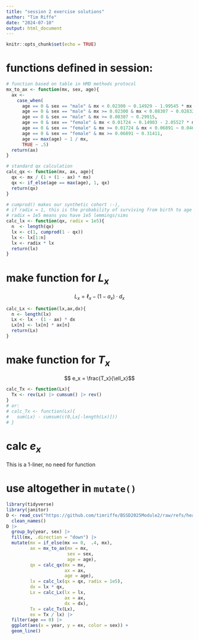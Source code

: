 ```yaml
---
title: "session 2 exercise solutions"
author: "Tim Riffe"
date: "2024-07-10"
output: html_document
---
```


```r
knitr::opts_chunk$set(echo = TRUE)
```

# functions defined in session:

```r
# function based on table in HMD methods protocol
mx_to_ax <- function(mx, sex, age){
  ax <-
    case_when(
      age == 0 & sex == "male" & mx < 0.02300 ~ 0.14929 - 1.99545 * mx,
      age == 0 & sex == "male" & mx >= 0.02300 & mx < 0.08307 ~ 0.02832 + 3.26021 * mx,
      age == 0 & sex == "male" & mx >= 0.08307 ~ 0.29915,
      age == 0 & sex == "female" & mx < 0.01724 ~ 0.14903 - 2.05527 * mx,
      age == 0 & sex == "female" & mx >= 0.01724 & mx < 0.06891 ~ 0.04667 + 3.88089 * mx,
      age == 0 & sex == "female" & mx >= 0.06891 ~ 0.31411,
      age == max(age) ~ 1 / mx,
      TRUE ~ .5)
  return(ax)
}

# standard qx calculation
calc_qx <- function(mx, ax, age){
  qx <- mx / (1 + (1 - ax) * mx)
  qx <- if_else(age == max(age), 1, qx)
  return(qx)
}

# cumprod() makes our synthetic cohort :-),
# if radix = 1, this is the probability of surviving from birth to age x
# radix = 1e5 means you have 1e5 lemmings/sims
calc_lx <- function(qx, radix = 1e5){
  n  <- length(qx)
  lx <- c(1, cumprod(1 - qx))
  lx <- lx[1:n]
  lx <- radix * lx
  return(lx)
}
```

# make function for $L_x$
$$ L_x = \ell_x - (1 - a_x) \cdot d_x $$
```r
calc_Lx <- function(lx,ax,dx){
  n <- length(lx)
  Lx <- lx - (1 - ax) * dx
  Lx[n] <- lx[n] * ax[n]
  return(Lx)
}
```

# make function for $T_x$

$$ e_x = \frac{T_x}{\ell_x}$$
```r
calc_Tx <- function(Lx){
  Tx <- rev(Lx) |> cumsum() |> rev()
}
# or:
# calc_Tx <- function(Lx){
#   sum(Lx) - cumsum(c(0,Lx[-length(Lx)]))
# }
```

# calc $e_x$

This is a 1-liner, no need for function

# use altogether in `mutate()`

```r
library(tidyverse)
library(janitor)
D <- read_csv("https://github.com/timriffe/BSSD2025Module2/raw/refs/heads/master/data/ES_mort.csv.gz",show_col_types = FALSE) |> 
  clean_names()
D |> 
  group_by(year, sex) |> 
  fill(mx, .direction = "down") |> 
  mutate(mx = if_else(mx == 0,  .4, mx),
         ax = mx_to_ax(mx = mx, 
                       sex = sex, 
                       age = age),
         qx = calc_qx(mx = mx, 
                      ax = ax, 
                      age = age),
         lx = calc_lx(qx = qx, radix = 1e5),
         dx = lx * qx,
         Lx = calc_Lx(lx = lx,
                      ax = ax,
                      dx = dx),
         Tx = calc_Tx(Lx),
         ex = Tx / lx) |> 
  filter(age == 0) |> 
  ggplot(aes(x = year, y = ex, color = sex)) +
  geom_line()
```




